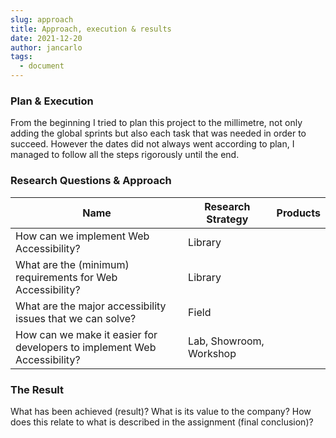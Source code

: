 ```yaml
---
slug: approach
title: Approach, execution & results
date: 2021-12-20
author: jancarlo
tags:
  - document
---
```

### Plan & Execution

From the beginning I tried to plan this project to the millimetre, not only adding the global sprints but also each task that was needed in order to succeed. However the dates did not always went according to plan, I managed to follow all the steps rigorously until the end.

### Research Questions & Approach

| Name                                                                     | Research Strategy       | Products |
| ------------------------------------------------------------------------ | ----------------------- | -------- |
| How can we implement Web Accessibility?                                  | Library                 |          |
| What are the (minimum) requirements for Web Accessibility?               | Library                 |          |
| What are the major accessibility issues that we can solve?               | Field                   |          |
| How can we make it easier for developers to implement Web Accessibility? | Lab, Showroom, Workshop |          |

### The Result

What has been achieved (result)?
What is its value to the company?
How does this relate to what is described in the assignment (final conclusion)?